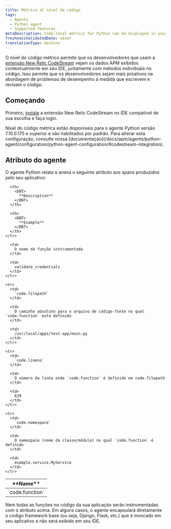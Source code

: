 ```yaml
---
title: Métrica al nível do código
tags:
  - Agents
  - Python agent
  - Supported features
metaDescription: Code-level metrics for Python can be displayed in your IDE using the New Relic CodeStream extension.
freshnessValidatedDate: never
translationType: machine
---
```


O nível do código métrico permite que os desenvolvedores que usam a [extensão New Relic CodeStream](/docs/codestream/observability/code-level-metrics) vejam os dados APM exibidos contextualmente em seu IDE, juntamente com métodos individuais no código. Isso permite que os desenvolvedores sejam mais proativos na abordagem de problemas de desempenho à medida que escrevem e revisam o código.

## Começando

Primeiro, [instale](/docs/codestream/start-here/install-codestream) a extensão New Relic CodeStream no IDE compatível de sua escolha e faça login.

<Callout variant="important">
  Nível do código métrica estão disponíveis para o agente Python versão 7.10.0.175 e superior e são habilitados por padrão. Para alterar esta configuração, consulte nossa [documentação](/docs/apm/agents/python-agent/configuration/python-agent-configuration/#codestream-integration).
</Callout>

## Atributo do agente

O agente Python relata e anexa o seguinte atributo aos spans produzidos pelo seu aplicativo:

<table>
  <thead>
    <tr>
      <th>
        <DNT>
          **Name**
        </DNT>
      </th>

      <th>
        <DNT>
          **Description**
        </DNT>
      </th>

      <th>
        <DNT>
          **Example**
        </DNT>
      </th>
    </tr>
  </thead>

  <tbody>
    <tr>
      <td>
        `code.function`
      </td>

      <td>
        O nome da função instrumentada
      </td>

      <td>
        validate_credentials
      </td>
    </tr>

    <tr>
      <td>
        `code.filepath`
      </td>

      <td>
        O caminho absoluto para o arquivo de código-fonte no qual `code.function` está definido
      </td>

      <td>
        /usr/local/apps/test-app/main.py
      </td>
    </tr>

    <tr>
      <td>
        `code.lineno`
      </td>

      <td>
        O número da linha onde `code.function` é definido em code.filepath
      </td>

      <td>
        639
      </td>
    </tr>

    <tr>
      <td>
        `code.namespace`
      </td>

      <td>
        O namespace (nome da classe/módulo) no qual `code.function` é definido
      </td>

      <td>
        example.service.MyService
      </td>
    </tr>
  </tbody>
</table>

<Callout variant="important">
  Nem todas as funções no código da sua aplicação serão instrumentadas com o atributo acima. Em alguns casos, o agente encapsulará diretamente o código framework base (ou seja, Django, Flask, etc.) que é invocado em seu aplicativo e não será exibido em seu IDE.
</Callout>